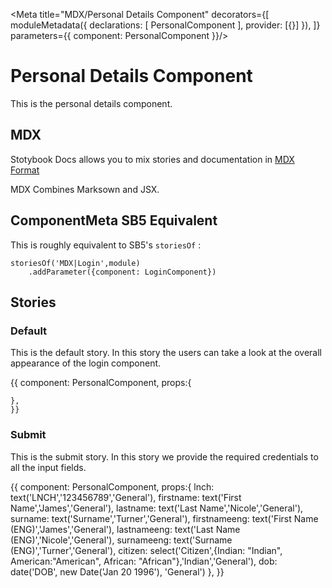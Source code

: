 
<Meta title="MDX/Personal Details Component" decorators={[
    moduleMetadata({
        declarations: [
            PersonalComponent
        ],
        provider: [{}]
    }),
]} parameters={{
    component: PersonalComponent
}}/>

# Personal Details Component 

This is the personal details component.

## MDX

Stotybook Docs allows you to mix stories and documentation in 
[MDX Format](https://mdxjs.com/)

MDX Combines Marksown and JSX.

## ComponentMeta SB5 Equivalent

This is roughly equivalent to SB5's `storiesOf` :

```
storiesOf('MDX|Login',module)
    .addParameter({component: LoginComponent})

```

## Stories

### Default

This is the default story. In this story the users can take a look at the overall
appearance of the login component.

<Preview>
  <Story name="Default">{{
    component: PersonalComponent,
    props:{
      
    },
    }}    
  </Story>
</Preview>

### Submit

This is the submit story. In this story we provide the required credentials to all the
input fields.

<Preview>
  <Story name="Submit">{{
    component: PersonalComponent,
    props:{
      lnch: text('LNCH','123456789','General'),
      firstname: text('First Name','James','General'),
      lastname: text('Last Name','Nicole','General'),
      surname: text('Surname','Turner','General'),
      firstnameeng: text('First Name (ENG)','James','General'),
      lastnameeng: text('Last Name (ENG)','Nicole','General'),
      surnameeng: text('Surname (ENG)','Turner','General'),
      citizen: select('Citizen',{Indian: "Indian",
                                American:"American",
                                African: "African"},'Indian','General'),
      dob: date('DOB', new Date('Jan 20 1996'), 'General')
    },
    }}    
  </Story>
</Preview>
